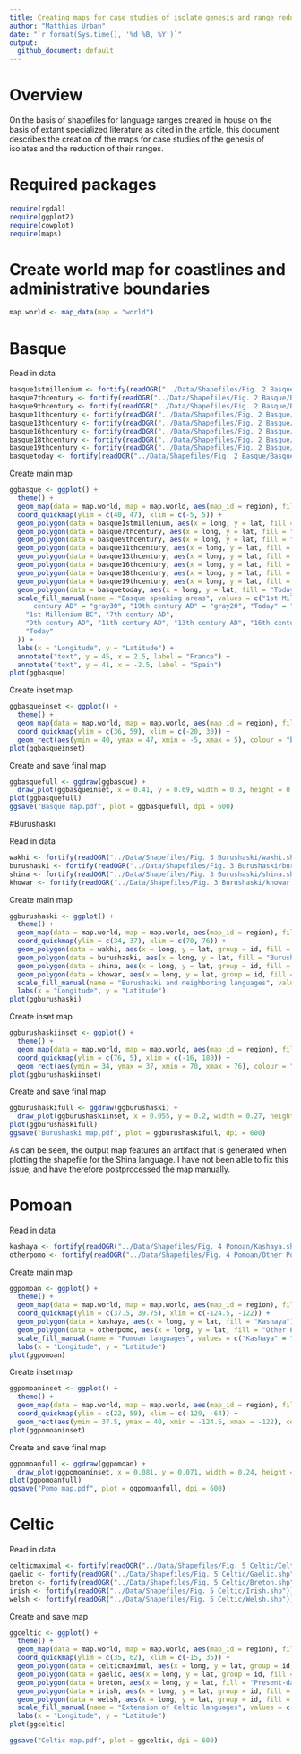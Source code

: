 ---
title: Creating maps for case studies of isolate genesis and range reduction
author: "Matthias Urban"
date: "`r format(Sys.time(), '%d %B, %Y')`"
output:
  github_document: default
---
# Overview

On the basis of shapefiles for language ranges created in house on the basis of extant specialized literature as cited in the article, this document describes the creation of the maps for case studies of the genesis of isolates and the reduction of their ranges.

# Required packages

```{r, message=FALSE, warning=FALSE}
require(rgdal)
require(ggplot2)
require(cowplot)
require(maps)
```

# Create world map for coastlines and administrative boundaries
```{r}
map.world <- map_data(map = "world")
```

# Basque

Read in data
```{r, message=FALSE, results='hide'}
basque1stmillenium <- fortify(readOGR("../Data/Shapefiles/Fig. 2 Basque/Basque 1st millenium BC.shp"))
basque7thcentury <- fortify(readOGR("../Data/Shapefiles/Fig. 2 Basque/Basque 7th century.shp"))
basque9thcentury <- fortify(readOGR("../Data/Shapefiles/Fig. 2 Basque/Basque 9th century.shp"))
basque11thcentury <- fortify(readOGR("../Data/Shapefiles/Fig. 2 Basque/Basque 11th century.shp"))
basque13thcentury <- fortify(readOGR("../Data/Shapefiles/Fig. 2 Basque/Basque 13th century.shp"))
basque16thcentury <- fortify(readOGR("../Data/Shapefiles/Fig. 2 Basque/Basque 18th century.shp"))
basque18thcentury <- fortify(readOGR("../Data/Shapefiles/Fig. 2 Basque/Basque 18th century.shp"))
basque19thcentury <- fortify(readOGR("../Data/Shapefiles/Fig. 2 Basque/Basque 19th century.shp"))
basquetoday <- fortify(readOGR("../Data/Shapefiles/Fig. 2 Basque/Basque today.shp"))
```

Create main map
```{r}
ggbasque <- ggplot() +
  theme() +
  geom_map(data = map.world, map = map.world, aes(map_id = region), fill = "white", colour = "black", size = 0.15) +
  coord_quickmap(ylim = c(40, 47), xlim = c(-5, 5)) +
  geom_polygon(data = basque1stmillenium, aes(x = long, y = lat, fill = "1st Millenium BC"), color = "black", size = 0.15) +
  geom_polygon(data = basque7thcentury, aes(x = long, y = lat, fill = "7th century AD"), color = "black", size = 0.15) +
  geom_polygon(data = basque9thcentury, aes(x = long, y = lat, fill = "9th century AD"), color = "black", size = 0.15) +
  geom_polygon(data = basque11thcentury, aes(x = long, y = lat, fill = "11th century AD"), color = "black", size = 0.15) +
  geom_polygon(data = basque13thcentury, aes(x = long, y = lat, fill = "13th century AD"), color = "black", size = 0.15) +
  geom_polygon(data = basque16thcentury, aes(x = long, y = lat, fill = "16th century AD"), color = "black", size = 0.15) +
  geom_polygon(data = basque18thcentury, aes(x = long, y = lat, fill = "18th century AD"), color = "black", size = 0.15) +
  geom_polygon(data = basque19thcentury, aes(x = long, y = lat, fill = "19th century AD"), color = "black", size = 0.15) +
  geom_polygon(data = basquetoday, aes(x = long, y = lat, fill = "Today"), color = "black", size = 0.15) +
  scale_fill_manual(name = "Basque speaking areas", values = c("1st Millenium BC" = "gray90", "7th century AD" = "gray80", "9th      century AD" = "gray70", "11th century AD" = "gray60", "13th century AD" = "gray50", "16th century AD" = "gray40", "18th       
	  century AD" = "gray30", "19th century AD" = "gray20", "Today" = "gray10"), breaks = c(
    "1st Millenium BC", "7th century AD",
    "9th century AD", "11th century AD", "13th century AD", "16th century AD", "18th century AD", "19th century AD",
    "Today"
  )) +
  labs(x = "Longitude", y = "Latitude") +
  annotate("text", y = 45, x = 2.5, label = "France") +
  annotate("text", y = 41, x = -2.5, label = "Spain")
plot(ggbasque)
```

Create inset map
```{r}
ggbasqueinset <- ggplot() +
  theme() +
  geom_map(data = map.world, map = map.world, aes(map_id = region), fill = "white", colour = "black", size = 0.15) +
  coord_quickmap(ylim = c(36, 59), xlim = c(-20, 30)) +
  geom_rect(aes(ymin = 40, ymax = 47, xmin = -5, xmax = 5), colour = "black", fill = NA, size = 0.7)
plot(ggbasqueinset)
```

Create and save final map
```{r}
ggbasquefull <- ggdraw(ggbasque) +
  draw_plot(ggbasqueinset, x = 0.41, y = 0.69, width = 0.3, height = 0.3)
plot(ggbasquefull)
ggsave("Basque map.pdf", plot = ggbasquefull, dpi = 600)
```

#Burushaski

Read in data
```{r, message=FALSE, results='hide'}
wakhi <- fortify(readOGR("../Data/Shapefiles/Fig. 3 Burushaski/wakhi.shp"))
burushaski <- fortify(readOGR("../Data/Shapefiles/Fig. 3 Burushaski/burushaski.shp"))
shina <- fortify(readOGR("../Data/Shapefiles/Fig. 3 Burushaski/shina.shp"))
khowar <- fortify(readOGR("../Data/Shapefiles/Fig. 3 Burushaski/khowar.shp"))
```

Create main map
```{r}
ggburushaski <- ggplot() +
  theme() +
  geom_map(data = map.world, map = map.world, aes(map_id = region), fill = "white", colour = "black",  size = 0.15) +
  coord_quickmap(ylim = c(34, 37), xlim = c(70, 76)) +
  geom_polygon(data = wakhi, aes(x = long, y = lat, group = id, fill = "Wakhi"), color = "black", size = 0.15) +
  geom_polygon(data = burushaski, aes(x = long, y = lat, fill = "Burushaski"), color = "black", size = 0.15) +
  geom_polygon(data = shina, aes(x = long, y = lat, group = id, fill = "Shina"), color = "black", size = 0.15) +
  geom_polygon(data = khowar, aes(x = long, y = lat, group = id, fill = "Khowar"), color = "black", size = 0.15) +
  scale_fill_manual(name = "Burushaski and neighboring languages", values = c("Burushaski" = "black", "Wakhi" = "gray60", "Khowar" = "darkgray", "Shina" = "bisque4")) +
  labs(x = "Longitude", y = "Latitude")
plot(ggburushaski)
```

Create inset map
```{r}
ggburushaskiinset <- ggplot() +
  theme() +
  geom_map(data = map.world, map = map.world, aes(map_id = region), fill = "white", colour = "black", size = 0.15) +
  coord_quickmap(ylim = c(76, 5), xlim = c(-16, 180)) +
  geom_rect(aes(ymin = 34, ymax = 37, xmin = 70, xmax = 76), colour = "black", fill = NA, size = 1.1)
plot(ggburushaskiinset)
```

Create and save final map
```{r}
ggburushaskifull <- ggdraw(ggburushaski) +
  draw_plot(ggburushaskiinset, x = 0.055, y = 0.2, width = 0.27, height = 0.27)
plot(ggburushaskifull)
ggsave("Burushaski map.pdf", plot = ggburushaskifull, dpi = 600)
```

As can be seen, the output map features an artifact that is generated when plotting the shapefile for the Shina language. I have not been able to fix this issue, and have therefore postprocessed the map manually.

# Pomoan
Read in data
```{r, message=FALSE, results='hide'}
kashaya <- fortify(readOGR("../Data/Shapefiles/Fig. 4 Pomoan/Kashaya.shp"))
otherpomo <- fortify(readOGR("../Data/Shapefiles/Fig. 4 Pomoan/Other Pomo.shp"))
```

Create main map
```{r}
ggpomoan <- ggplot() +
  theme() +
  geom_map(data = map.world, map = map.world, aes(map_id = region), fill = "white", colour = "black", size = 0.15) +
  coord_quickmap(ylim = c(37.5, 39.75), xlim = c(-124.5, -122)) +
  geom_polygon(data = kashaya, aes(x = long, y = lat, fill = "Kashaya"), color = "black", size = 0.15) +
  geom_polygon(data = otherpomo, aes(x = long, y = lat, fill = "Other Pomoan languages", group = id), color = "black", size = 0.15) +
  scale_fill_manual(name = "Pomoan languages", values = c("Kashaya" = "black", "Other Pomoan languages" = "gray80")) +
  labs(x = "Longitude", y = "Latitude")
plot(ggpomoan)
```

Create inset map
```{r}
ggpomoaninset <- ggplot() +
  theme() +
  geom_map(data = map.world, map = map.world, aes(map_id = region), fill = "white", colour = "black", size = 0.15) +
  coord_quickmap(ylim = c(22, 50), xlim = c(-129, -64)) +
  geom_rect(aes(ymin = 37.5, ymax = 40, xmin = -124.5, xmax = -122), colour = "black", fill = NA, size = 1.2)
plot(ggpomoaninset)
```

Create and save final map
```{r}
ggpomoanfull <- ggdraw(ggpomoan) +
  draw_plot(ggpomoaninset, x = 0.081, y = 0.071, width = 0.24, height = 0.24)
plot(ggpomoanfull)
ggsave("Pomo map.pdf", plot = ggpomoanfull, dpi = 600)
```

# Celtic
Read in data
```{r, message=FALSE, results='hide'}
celticmaximal <- fortify(readOGR("../Data/Shapefiles/Fig. 5 Celtic/Celtic maximal.shp"))
gaelic <- fortify(readOGR("../Data/Shapefiles/Fig. 5 Celtic/Gaelic.shp"))
breton <- fortify(readOGR("../Data/Shapefiles/Fig. 5 Celtic/Breton.shp"))
irish <- fortify(readOGR("../Data/Shapefiles/Fig. 5 Celtic/Irish.shp"))
welsh <- fortify(readOGR("../Data/Shapefiles/Fig. 5 Celtic/Welsh.shp"))
```

Create and save map
```{r}
ggceltic <- ggplot() +
  theme() +
  geom_map(data = map.world, map = map.world, aes(map_id = region), fill = "white", colour = "black", size = 0.15) +
  coord_quickmap(ylim = c(35, 62), xlim = c(-15, 35)) +
  geom_polygon(data = celticmaximal, aes(x = long, y = lat, group = id, fill = "Maximal extension"), color = "black", size = 0.15) +
  geom_polygon(data = gaelic, aes(x = long, y = lat, group = id, fill = "Present-day distribution"), color = "black", size = 0.15) +
  geom_polygon(data = breton, aes(x = long, y = lat, fill = "Present-day distribution"), color = "black", size = 0.15) +
  geom_polygon(data = irish, aes(x = long, y = lat, group = id, fill = "Present-day distribution"), color = "black", size = 0.15) +
  geom_polygon(data = welsh, aes(x = long, y = lat, group = id, fill = "Present-day distribution"), color = "black", size = 0.15) +
  scale_fill_manual(name = "Extension of Celtic languages", values = c("Maximal extension" = "gray", "Present-day distribution" = "black")) +
  labs(x = "Longitude", y = "Latitude")
plot(ggceltic)

ggsave("Celtic map.pdf", plot = ggceltic, dpi = 600)
```
